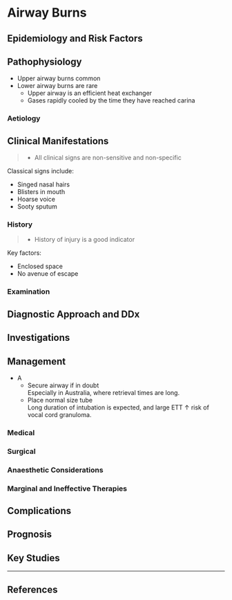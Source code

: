 # Airway Burns




## Epidemiology and Risk Factors

## Pathophysiology


* Upper airway burns common  
* Lower airway burns are rare  
	* Upper airway is an efficient heat exchanger
	* Gases rapidly cooled by the time they have reached carina
	
### Aetiology

## Clinical Manifestations

> * All clinical signs are non-sensitive and non-specific

Classical signs include:

* Singed nasal hairs
* Blisters in mouth
* Hoarse voice
* Sooty sputum

### History

> * History of injury is a good indicator

Key factors:

* Enclosed space
* No avenue of escape

### Examination


## Diagnostic Approach and DDx

## Investigations

## Management


* A
	* Secure airway if in doubt  
	Especially in Australia, where retrieval times are long.
	* Place normal size tube  
	Long duration of intubation is expected, and large ETT ↑ risk of vocal cord granuloma.


### Medical

### Surgical

### Anaesthetic Considerations

### Marginal and Ineffective Therapies

## Complications

## Prognosis

## Key Studies


---

## References
